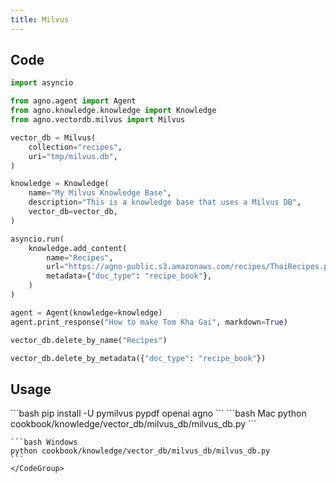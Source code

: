 ```yaml
---
title: Milvus 
---
```


## Code

```python cookbook/knowledge/vector_db/milvus_db/milvus_db.py
import asyncio

from agno.agent import Agent
from agno.knowledge.knowledge import Knowledge
from agno.vectordb.milvus import Milvus

vector_db = Milvus(
    collection="recipes",
    uri="tmp/milvus.db",
)

knowledge = Knowledge(
    name="My Milvus Knowledge Base",
    description="This is a knowledge base that uses a Milvus DB",
    vector_db=vector_db,
)

asyncio.run(
    knowledge.add_content(
        name="Recipes",
        url="https://agno-public.s3.amazonaws.com/recipes/ThaiRecipes.pdf",
        metadata={"doc_type": "recipe_book"},
    )
)

agent = Agent(knowledge=knowledge)
agent.print_response("How to make Tom Kha Gai", markdown=True)

vector_db.delete_by_name("Recipes")

vector_db.delete_by_metadata({"doc_type": "recipe_book"})
```

## Usage

<Steps>
  <Snippet file="create-venv-step.mdx" />

  <Step title="Install libraries">
    ```bash
    pip install -U pymilvus pypdf openai agno
    ```
  </Step>

  <Step title="Run Agent">
    <CodeGroup>
    ```bash Mac
    python cookbook/knowledge/vector_db/milvus_db/milvus_db.py
    ```

    ```bash Windows
    python cookbook/knowledge/vector_db/milvus_db/milvus_db.py
    ```
    </CodeGroup>
  </Step>
</Steps>